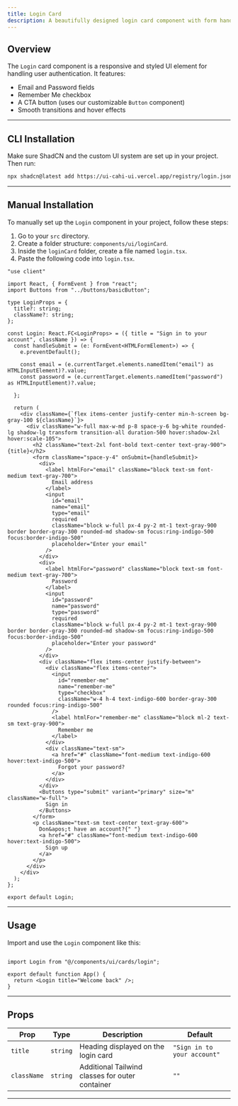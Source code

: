 ```yaml
---
title: Login Card
description: A beautifully designed login card component with form handling and button styling.
---
```



## Overview

The `Login` card component is a responsive and styled UI element for handling user authentication. It features:

- Email and Password fields  
- Remember Me checkbox  
- A CTA button (uses our customizable `Button` component)  
- Smooth transitions and hover effects

<ComponentPreview code={loginCardCode}>
  <Login />
</ComponentPreview>

---

## CLI Installation

Make sure ShadCN and the custom UI system are set up in your project. Then run:

```bash
npx shadcn@latest add https://ui-cahi-ui.vercel.app/registry/login.json
```
---

## Manual Installation

To manually set up the `Login` component in your project, follow these steps:

1. Go to your `src` directory.
2. Create a folder structure: `components/ui/loginCard`.
3. Inside the `loginCard` folder, create a file named `login.tsx`.
4. Paste the following code into `login.tsx`.

```tsx
"use client"

import React, { FormEvent } from "react";
import Buttons from "../buttons/basicButton";

type LoginProps = {
  title?: string;
  className?: string;
};

const Login: React.FC<LoginProps> = ({ title = "Sign in to your account", className }) => {
  const handleSubmit = (e: FormEvent<HTMLFormElement>) => {
    e.preventDefault();

    const email = (e.currentTarget.elements.namedItem("email") as HTMLInputElement)?.value;
    const password = (e.currentTarget.elements.namedItem("password") as HTMLInputElement)?.value;

  };

  return (
    <div className={`flex items-center justify-center min-h-screen bg-gray-100 ${className}`}>
      <div className="w-full max-w-md p-8 space-y-6 bg-white rounded-lg shadow-lg transform transition-all duration-500 hover:shadow-2xl hover:scale-105">
        <h2 className="text-2xl font-bold text-center text-gray-900">{title}</h2>
        <form className="space-y-4" onSubmit={handleSubmit}>
          <div>
            <label htmlFor="email" className="block text-sm font-medium text-gray-700">
              Email address
            </label>
            <input
              id="email"
              name="email"
              type="email"
              required
              className="block w-full px-4 py-2 mt-1 text-gray-900 border border-gray-300 rounded-md shadow-sm focus:ring-indigo-500 focus:border-indigo-500"
              placeholder="Enter your email"
            />
          </div>
          <div>
            <label htmlFor="password" className="block text-sm font-medium text-gray-700">
              Password
            </label>
            <input
              id="password"
              name="password"
              type="password"
              required
              className="block w-full px-4 py-2 mt-1 text-gray-900 border border-gray-300 rounded-md shadow-sm focus:ring-indigo-500 focus:border-indigo-500"
              placeholder="Enter your password"
            />
          </div>
          <div className="flex items-center justify-between">
            <div className="flex items-center">
              <input
                id="remember-me"
                name="remember-me"
                type="checkbox"
                className="w-4 h-4 text-indigo-600 border-gray-300 rounded focus:ring-indigo-500"
              />
              <label htmlFor="remember-me" className="block ml-2 text-sm text-gray-900">
                Remember me
              </label>
            </div>
            <div className="text-sm">
              <a href="#" className="font-medium text-indigo-600 hover:text-indigo-500">
                Forgot your password?
              </a>
            </div>
          </div>
          <Buttons type="submit" variant="primary" size="m" className="w-full">
            Sign in
          </Buttons>
        </form>
        <p className="text-sm text-center text-gray-600">
          Don&apos;t have an account?{" "}
          <a href="#" className="font-medium text-indigo-600 hover:text-indigo-500">
            Sign up
          </a>
        </p>
      </div>
    </div>
  );
};

export default Login;
```
---

## Usage
Import and use the `Login` component like this:
```tsx

import Login from "@/components/ui/cards/login";

export default function App() {
  return <Login title="Welcome back" />;
}

```
---

## Props

| **Prop**    | **Type**   | **Description**                                  | **Default**                  |
|-------------|------------|--------------------------------------------------|------------------------------|
| `title`     | `string`   | Heading displayed on the login card              | `"Sign in to your account"`  |
| `className` | `string`   | Additional Tailwind classes for outer container  | `""`                         |

---